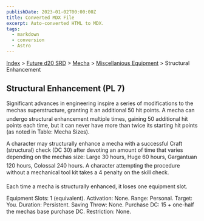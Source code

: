 ```yaml
---
publishDate: 2023-01-02T00:00:00Z
title: Converted MDX File
excerpt: Auto-converted HTML to MDX.
tags:
  - markdown
  - conversion
  - Astro
---
```


[Index](-index) > [Future d20 SRD](future-d20-srd-index) > [Mecha](future-d20-srd-mecha-index) > [Miscellanious Equipment](future-d20-srd-mecha-miscellanious-equipment-index) > Structural Enhancement

## Structural Enhancement (PL 7)

Significant advances in engineering inspire a series of modifications to the mechas superstructure, granting it an additional 50 hit points. A mecha can undergo structural enhancement multiple times, gaining 50 additional hit points each time, but it can never have more than twice its starting hit points (as noted in Table: Mecha Sizes).

A character may structurally enhance a mecha with a successful Craft (structural) check (DC 30) after devoting an amount of time that varies depending on the mechas size: Large 30 hours, Huge 60 hours, Gargantuan 120 hours, Colossal 240 hours. A character attempting the procedure without a mechanical tool kit takes a 4 penalty on the skill check.

Each time a mecha is structurally enhanced, it loses one equipment slot.

Equipment Slots: 1 (equivalent).
Activation: None.
Range: Personal.
Target: You.
Duration: Persistent.
Saving Throw: None.
Purchase DC: 15 + one-half the mechas base purchase DC.
Restriction: None.
